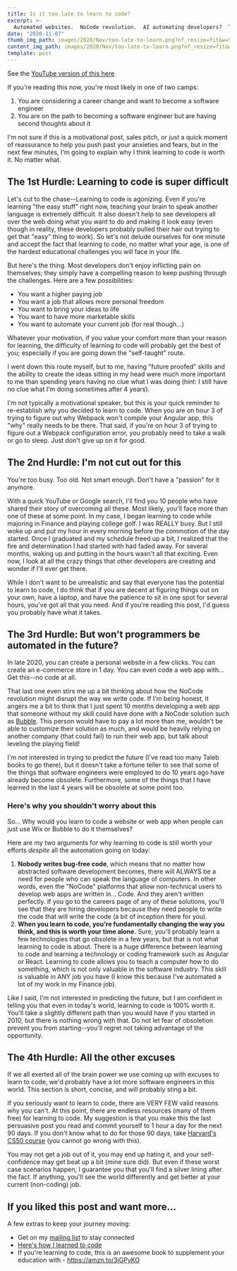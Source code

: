 ```yaml
---
title: Is it too late to learn to code?
excerpt: >-
  Automated websites.  NoCode revolution.  AI automating developers?  These are all questions that might make you wonder whether learning to code is still worth your time.  Here's my take as a developer.
date: "2020-11-07"
thumb_img_path: images/2020/Nov/too-late-to-learn.png?nf_resize=fit&w=500
content_img_path: images/2020/Nov/too-late-to-learn.png?nf_resize=fit&w=600
template: post
---
```


See the [YouTube version of this here](https://www.youtube.com/watch?v=yl8_M58k21s).

If you're reading this now, you're most likely in one of two camps:

1. You are considering a career change and want to become a software engineer
2. You are on the path to becoming a software engineer but are having second thoughts about it

I'm not sure if this is a motivational post, sales pitch, or just a quick moment of reassurance to help you push past your anxieties and fears, but in the next few minutes, I'm going to explain why I think learning to code is worth it. No matter what.

## The 1st Hurdle: Learning to code is super difficult

Let's cut to the chase--Learning to code is agonizing. Even if you're learning "the easy stuff" right now, teaching your brain to speak another language is extremely difficult. It also doesn't help to see developers all over the web doing what you want to do and making it look easy (even though in reality, these developers probably pulled their hair out trying to get that "easy" thing to work). So let's not delude ourselves for one minute and accept the fact that learning to code, no matter what your age, is one of the hardest educational challenges you will face in your life.

But here's the thing. Most developers don't enjoy inflicting pain on themselves; they simply have a compelling reason to keep pushing through the challenges. Here are a few possibilities:

- You want a higher paying job
- You want a job that allows more personal freedom
- You want to bring your ideas to life
- You want to have more marketable skills
- You want to automate your current job (for real though...)

Whatever your motivation, if you value your comfort more than your reason for learning, the difficulty of learning to code will probably get the best of you; especially if you are going down the "self-taught" route.

I went down this route myself, but to me, having "future proofed" skills and the ability to create the ideas sitting in my head were much more important to me than spending years having no clue what I was doing (hint: I still have no clue what I'm doing sometimes after 4 years).

I'm not typically a motivational speaker, but this is your quick reminder to re-establish _why_ you decided to learn to code. When you are on hour 3 of trying to figure out why Webpack won't compile your Angular app, this "why" really needs to be there. That said, if you're on hour 3 of trying to figure out a Webpack configuration error, you probably need to take a walk or go to sleep. Just don't give up on it for good.

## The 2nd Hurdle: I'm not cut out for this

You're too busy. Too old. Not smart enough. Don't have a "passion" for it anymore.

With a quick YouTube or Google search, I'll find you 10 people who have shared their story of overcoming all these. Most likely, you'll face more than one of these at some point. In my case, I began learning to code while majoring in Finance and playing college golf. I was REALLY busy. But I still woke up and put my hour in every morning before the commotion of the day started. Once I graduated and my schedule freed up a bit, I realized that the fire and determination I had started with had faded away. For several months, waking up and putting in the hours wasn't all that exciting. Even now, I look at all the crazy things that other developers are creating and wonder if I'll ever get there.

While I don't want to be unrealistic and say that everyone has the potential to learn to code, I do think that if you are decent at figuring things out on your own, have a laptop, and have the patience to sit in one spot for several hours, you've got all that you need. And if you're reading this post, I'd guess you probably have what it takes.

## The 3rd Hurdle: But won't programmers be automated in the future?

In late 2020, you can create a personal website in a few clicks. You can create an e-commerce store in 1 day. You can even code a web app with... Get this--no code at all.

That last one even stirs me up a bit thinking about how the NoCode revolution might disrupt the way we write code. If I'm being honest, it angers me a bit to think that I just spent 10 months developing a web app that someone without my skill could have done with a NoCode solution such as [Bubble](https://bubble.io/welcome). This person would have to pay a lot more than me, wouldn't be able to customize their solution as much, and would be heavily relying on another company (that could fail) to run their web app, but talk about leveling the playing field!

I'm not interested in trying to predict the future (I've read too many Taleb books to go there), but it doesn't take a fortune teller to see that some of the things that software engineers were employed to do 10 years ago have already become obsolete. Furthermore, some of the things that I have learned in the last 4 years will be obsolete at some point too.

### Here's why you shouldn't worry about this

So... Why would you learn to code a website or web app when people can just use Wix or Bubble to do it themselves?

Here are my two arguments for why learning to code is still worth your efforts _despite_ all the automation going on today:

1. **Nobody writes bug-free code**, which means that no matter how abstracted software development becomes, there will ALWAYS be a need for people who can speak the language of computers. In other words, even the "NoCode" platforms that allow non-technical users to develop web apps are written in... Code. And they aren't written perfectly. If you go to the careers page of any of these solutions, you'll see that they are hiring developers because they need people to write the code that will write the code (a bit of inception there for you).
2. **When you learn to code, you're fundamentally changing the way you think, and this is worth your time alone.** Sure, you'll probably learn a few technologies that go obsolete in a few years, but that is not what learning to code is about. There is a huge difference between learning to code and learning a technology or coding framework such as Angular or React. Learning to code allows you to teach a computer how to do something, which is not only valuable in the software industry. This skill is valuable in ANY job you have (I know this because I've automated a lot of my work in my Finance job).

Like I said, I'm not interested in predicting the future, but I am confident in telling you that even in today's world, learning to code is 100% worth it. You'll take a slightly different path than you would have if you started in 2010, but there is nothing wrong with that. Do not let fear of obsoletion prevent you from starting--you'll regret not taking advantage of the opportunity.

## The 4th Hurdle: All the other excuses

If we all exerted all of the brain power we use coming up with excuses to learn to code, we'd probably have a lot more software engineers in this world. This section is short, concise, and will probably sting a bit.

If you seriously want to learn to code, there are VERY FEW valid reasons why you can't. At this point, there are endless resources (many of them free) for learning to code. My suggestion is that you make this the last persuasive post you read and commit yourself to 1 hour a day for the next 90 days. If you don't know what to do for those 90 days, take [Harvard's CS50 course](https://online-learning.harvard.edu/course/cs50-introduction-computer-science?delta=0) (you cannot go wrong with this).

You may not get a job out of it, you may end up hating it, and your self-confidence may get beat up a bit (mine sure did). But even if these worst case scenarios happen, I guarantee you that you'll find a silver lining after the fact. If anything, you'll see the world differently and get better at your current (non-coding) job.

## If you liked this post and want more...

A few extras to keep your journey moving:

- Get on my [mailing list](https://lists.zachgollwitzer.com/learn-to-code/) to stay connected
- [Here's how I learned to code](https://youtu.be/Zr73KfbiSu0)
- If you're learning to code, this is an awesome book to supplement your education with - https://amzn.to/3jGPyKO

